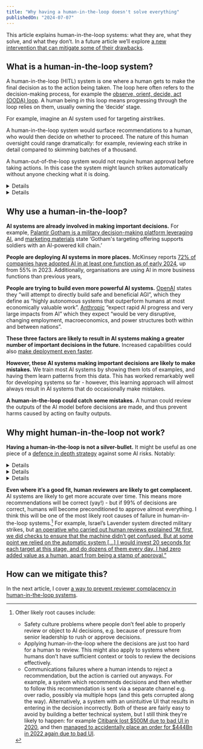 ```yaml
---
title: "Why having a human-in-the-loop doesn't solve everything"
publishedOn: "2024-07-07"
---
```



This article explains human-in-the-loop systems: what they are, what they solve, and what they don’t. In a future article we’ll explore [a new intervention that can mitigate some of their drawbacks](../hitl-complacency-prevention).

## What is a human-in-the-loop system?

A human-in-the-loop (HITL) system is one where a human gets to make the final decision as to the action being taken. The loop here often refers to the decision-making process, for example the [observe, orient, decide, act (OODA) loop](https://en.wikipedia.org/wiki/OODA_loop). A human being _in_ this loop means progressing through the loop relies on them, usually owning the ‘decide’ stage.

For example, imagine an AI system used for targeting airstrikes.

A human-in-the-loop system would surface recommendations to a human, who would then decide on whether to proceed. The nature of this human oversight could range dramatically: for example, reviewing each strike in detail compared to skimming batches of a thousand.

A human-out-of-the-loop system would not require human approval before taking actions. In this case the system might launch strikes automatically without anyone checking what it is doing.

<Details title="What is a human-on-the-loop system?">
Human-on-the-loop systems (also known as human-over-the-loop systems) take actions autonomously without requiring human approval, but can be interrupted by a human.

In our airstrike targeting system example, a human-on-the-loop system could be one which selects targets and gives humans 60 seconds to cancel the automatic strike. This system would inform humans as to what was happening and give them a genuine chance to stop the strike.

Human-on-the-loop systems are more common in fast-paced domains. For example, most of today’s autonomous vehicles are human-on-the-loop systems: they’ll continue driving autonomously, but do give humans the opportunity to stop them and take over.
</Details>

<Details title="Mixed systems">
There is also scope for systems that use a combination of these methods, usually when looking at the AI systems that make them up at different granularity.

For example, in an autonomous vehicle might have systems that are:

* human-out-of-the-loop: the AI models that detect where other cars are on the road based on radar data. There’s no way for the driver to override these outputs.
* human-on-the-loop: the driving system itself, which the driver is expected to monitor and take over if something is going wrong.
* human-in-the-loop: the navigation system that suggests a few different routes to your destination, and allows you to select one for the car to follow.
</Details>

## Why use a human-in-the-loop?

**AI systems are already involved in making important decisions.** For example, [Palantir Gotham is a military decision-making platform leveraging AI](https://www.youtube.com/watch?v=rxKghrZU5w8), and [marketing materials](https://www.palantir.com/platforms/gotham/) state ‘Gotham's targeting offering supports soldiers with an Al-powered kill chain.’

**People are deploying AI systems in more places.** McKinsey reports [72% of companies have adopted AI in at least one function as of early 2024](https://www.mckinsey.com/capabilities/quantumblack/our-insights/the-state-of-ai), up from 55% in 2023. Additionally, organisations are using AI in more business functions than previous years, 

**People are trying to build even more powerful AI systems.** [OpenAI](https://openai.com/charter/#:~:text=We%20will%20attempt%20to%20directly%20build%20safe%20and%20beneficial%20AGI%2C%20but%20will%20also%20consider%20our%20mission%20fulfilled%20if%20our%20work%20aids%20others%20to%20achieve%20this%20outcome.) states they “will attempt to directly build safe and beneficial AGI”, which they define as “highly autonomous systems that outperform humans at most economically valuable work”. [Anthropic](https://www.anthropic.com/news/core-views-on-ai-safety) “expect rapid AI progress and very large impacts from AI” which they expect “would be very disruptive, changing employment, macroeconomics, and power structures both within and between nations”.

**These three factors are likely to result in AI systems making a greater number of important decisions in the future.** Increased capabilities could also [make deployment even faster](https://www.planned-obsolescence.org/continuous-doesnt-mean-slow/).

**However, these AI systems making important decisions are likely to make mistakes.** We train most AI systems by showing them lots of examples, and having them learn patterns from this data. This has worked remarkably well for developing systems so far - however, this learning approach will almost always result in AI systems that do occasionally make mistakes.

**A human-in-the-loop could catch some mistakes.** A human could review the outputs of the AI model before decisions are made, and thus prevent harms caused by acting on faulty outputs.


## Why might human-in-the-loop not work?

**Having a human-in-the-loop is not a silver-bullet.** It might be useful as one piece of a [defence in depth strategy](https://en.wikipedia.org/wiki/Defense_in_depth_(computing)) against some AI risks. Notably:

<Details title="It’s hard to catch mistakes">
Humans may struggle to effectively catch AI mistakes, especially as systems become more complex. AI can process vast amounts of data and make decisions based on intricate patterns that humans might not easily understand or verify. Additionally, AI errors might be subtle or occur in edge cases that aren't immediately apparent to human reviewers.

Related reading:
* [The flaws of policies requiring human oversight of government algorithms](https://www.sciencedirect.com/science/article/pii/S0267364922000292), in particular sections 3 and 4.
* [Can we scale human feedback for complex AI tasks? An intro to scalable oversight](https://aisafetyfundamentals.com/blog/scalable-oversight-intro/). This explores a number of ways to make it easier for humans to catch mistakes.
* [Open Problems and Fundamental Limitations of Reinforcement Learning from Human Feedback](https://arxiv.org/pdf/2307.15217). While not all RLHF problems carry over neatly, many of them do.
</Details>

<Details title="It’s sometimes infeasible">
Some AI systems might be performing critical functions, but it’s simply not possible for them to have a human-in-the-loop because they might require quick action, or the volume of decisions might be too great to have humans review them. For example:
* Automated emergency braking systems: detecting pedestrians and slowing a vehicle to avoid or reduce the severity of a collision. This is a safety-critical system where the decision-making speed required means a human can’t be in the loop.
* Content moderation: AI filtering vast amounts of social media content for policy violations. The sheer volume makes comprehensive human review unfeasible.

Some problems might not have obviously ‘correct’ answers. For example, people have different values, so would come to different answers on ‘how much risk to civilians would you allow to capture a terrorist?’. Even non-value-judgements can be hard to evaluate, like ‘what government policies will lead to the most economic growth’. This makes arguing whether reasoning contains mistakes very difficult.
</Details>

<Details title="It doesn’t prevent all AI harms">
Human-in-the-loop is a technique that can be used by actors genuinely wanting to reduce harm. However, these are not the only actors in the AI space.

For example, rogue nation states or terrorist organisations may try to use AI systems to cause harm intentionally. If these actors have control of an AI system, human-in-the-loop might actually make things worse (for example, if that human is optimising for making sure the AI system is accurately picking the most harmful options).
</Details>

**Even where it’s a good fit, human reviewers are likely to get complacent.** AI systems are likely to get more accurate over time. This means more recommendations will be correct (yay!) - but if 99% of decisions are correct, humans will become preconditioned to approve almost everything. I think this will be one of the most likely root causes of failure in human-in-the-loop systems.[^1] For example, Israel’s Lavender system directed military strikes, but [an operative who carried out human reviews explained “At first, we did checks to ensure that the machine didn’t get confused. But at some point we relied on the automatic system [...] I would invest 20 seconds for each target at this stage, and do dozens of them every day. I had zero added value as a human, apart from being a stamp of approval.”](https://www.972mag.com/lavender-ai-israeli-army-gaza/)

## How can we mitigate this?

In the next article, I cover [a way to prevent reviewer complacency in human-in-the-loop systems](../hitl-complacency-prevention).

[^1]:
     Other likely root causes include:

    * Safety culture problems where people don’t feel able to properly review or object to AI decisions, e.g. because of pressure from senior leadership to rush or approve decisions.
    * Applying human-in-the-loop where the decisions are just too hard for a human to review. This might also apply to systems where humans don’t have sufficient context or tools to review the decisions effectively.
    * Communications failures where a human intends to reject a recommendation, but the action is carried out anyways. For example, a system which recommends decisions and then whether to follow this recommendation is sent via a separate channel e.g. over radio, possibly via multiple hops (and this gets corrupted along the way). Alternatively, a system with an unintuitive UI that results in entering in the decision incorrectly. Both of these are fairly easy to avoid by building a better technical system, but I still think they’re likely to happen: for example [Citibank lost $500M due to bad UI in 2020](https://arstechnica.com/tech-policy/2021/02/citibank-just-got-a-500-million-lesson-in-the-importance-of-ui-design/), and then [managed to accidentally place an order for $444Bn in 2022 again due to bad UI](https://www.fca.org.uk/news/press-releases/fca-fines-cgml-27-million).
